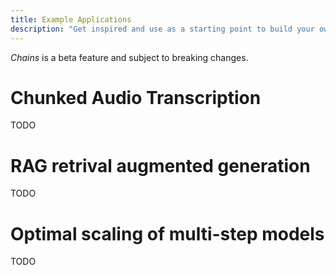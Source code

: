 ```yaml
---
title: Example Applications
description: "Get inspired and use as a starting point to build your own."
---
```



<Warning>*Chains* is a beta feature and subject to breaking changes.</Warning>


<TOC />

# Chunked Audio Transcription
TODO

# RAG retrival augmented generation
TODO

# Optimal scaling of multi-step models
TODO
